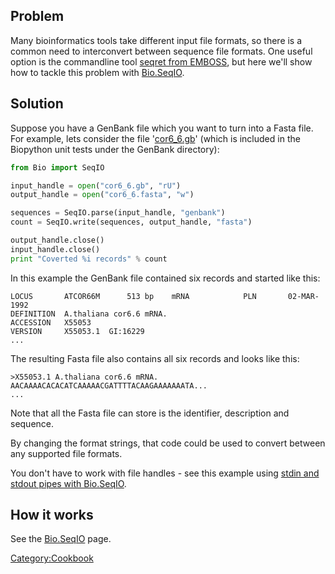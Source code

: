 == Problem ==

Many bioinformatics tools take different input file formats, so there is a common need to interconvert between sequence file formats.  One useful option is the commandline tool [http://emboss.sourceforge.net/apps/cvs/emboss/apps/seqret.html seqret from EMBOSS], but here we'll show how to tackle this problem with [[SeqIO|Bio.SeqIO]].

== Solution ==

Suppose you have a GenBank file which you want to turn into a Fasta file.  For example, lets consider the file '[http://biopython.open-bio.org/SRC/biopython/Tests/GenBank/cor6_6.gb cor6_6.gb]' (which is included in the Biopython unit tests under the GenBank directory):

<source lang=Python>
from Bio import SeqIO

input_handle = open("cor6_6.gb", "rU")
output_handle = open("cor6_6.fasta", "w")

sequences = SeqIO.parse(input_handle, "genbank")
count = SeqIO.write(sequences, output_handle, "fasta")

output_handle.close()
input_handle.close()
print "Coverted %i records" % count
</source>

In this example the GenBank file contained six records and started like this:

 LOCUS       ATCOR66M      513 bp    mRNA            PLN       02-MAR-1992
 DEFINITION  A.thaliana cor6.6 mRNA.
 ACCESSION   X55053
 VERSION     X55053.1  GI:16229
 ...

The resulting Fasta file also contains all six records and looks like this:

 >X55053.1 A.thaliana cor6.6 mRNA.
 AACAAAACACACATCAAAAACGATTTTACAAGAAAAAAATA...
 ...

Note that all the Fasta file can store is the identifier, description and sequence.

By changing the format strings, that code could be used to convert between any supported file formats.

You don't have to work with file handles - see this example using [[Reading_from_unix_pipes|stdin and stdout pipes with Bio.SeqIO]].

== How it works==

See the [[SeqIO|Bio.SeqIO]] page.

[[Category:Cookbook]]